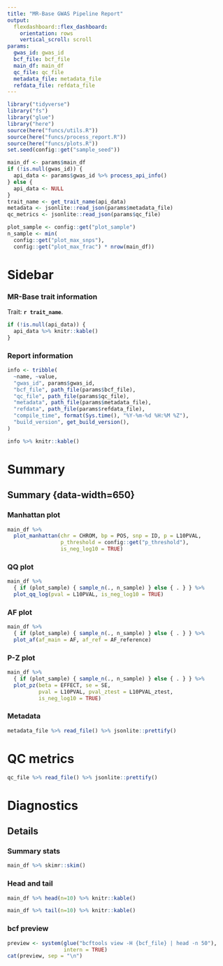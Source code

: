 ```yaml
---
title: "MR-Base GWAS Pipeline Report"
output:
  flexdashboard::flex_dashboard:
    orientation: rows
    vertical_scroll: scroll
params:
  gwas_id: gwas_id
  bcf_file: bcf_file
  main_df: main_df
  qc_file: qc_file
  metadata_file: metadata_file
  refdata_file: refdata_file
---
```


```r
library("tidyverse")
library("fs")
library("glue")
library("here")
source(here("funcs/utils.R"))
source(here("funcs/process_report.R"))
source(here("funcs/plots.R"))
set.seed(config::get("sample_seed"))
```

```r
main_df <- params$main_df
if (!is.null(gwas_id)) {
  api_data <- params$gwas_id %>% process_api_info()
} else {
  api_data <- NULL
}
trait_name <- get_trait_name(api_data)
metadata <- jsonlite::read_json(params$metadata_file)
qc_metrics <- jsonlite::read_json(params$qc_file)

plot_sample <- config::get("plot_sample")
n_sample <- min(
  config::get("plot_max_snps"),
  config::get("plot_max_frac") * nrow(main_df))
```

Sidebar {data-width=450 .sidebar}
=======================================================================

### MR-Base trait information

Trait: **`r trait_name`**.

```r
if (!is.null(api_data)) {
  api_data %>% knitr::kable()
}
```

### Report information

```r
info <- tribble(
  ~name, ~value,
  "gwas_id", params$gwas_id,
  "bcf_file", path_file(params$bcf_file),
  "qc_file", path_file(params$qc_file),
  "metadata", path_file(params$metadata_file),
  "refdata", path_file(params$refdata_file),
  "compile_time", format(Sys.time(), "%Y-%m-%d %H:%M %Z"),
  "build_version", get_build_version(),
)

info %>% knitr::kable()
```

Summary
=====

Summary {data-width=650} {.tabset .tabset-fade}
-----------------------------------------------------------------------

### Manhattan plot

```r
main_df %>%
  plot_manhattan(chr = CHROM, bp = POS, snp = ID, p = L10PVAL,
                 p_threshold = config::get("p_threshold"),
                 is_neg_log10 = TRUE)
```

### QQ plot

```r
main_df %>%
  { if (plot_sample) { sample_n(., n_sample) } else { . } } %>%
  plot_qq_log(pval = L10PVAL, is_neg_log10 = TRUE)
```

### AF plot

```r
main_df %>%
  { if (plot_sample) { sample_n(., n_sample) } else { . } } %>%
  plot_af(af_main = AF, af_ref = AF_reference)
```

### P-Z plot

```r
main_df %>%
  { if (plot_sample) { sample_n(., n_sample) } else { . } } %>%
  plot_pz(beta = EFFECT, se = SE,
          pval = L10PVAL, pval_ztest = L10PVAL_ztest,
          is_neg_log10 = TRUE)
```

### Metadata

<span class=".flowing-content-shim">
```r
metadata_file %>% read_file() %>% jsonlite::prettify()
```
</span>

QC metrics
====

<span class=".flowing-content-shim">
```r
qc_file %>% read_file() %>% jsonlite::prettify()
```
</span>

Diagnostics
=====

Details {.tabset .tabset-fade}
-------------------------------------------------

### Summary stats

<span class=".flowing-content-shim">
```r
main_df %>% skimr::skim()
```
</span>

### Head and tail

```r
main_df %>% head(n=10) %>% knitr::kable()
```

```r
main_df %>% tail(n=10) %>% knitr::kable()
```

### bcf preview

<span class=".flowing-content-shim">
```r
preview <- system(glue("bcftools view -H {bcf_file} | head -n 50"),
                  intern = TRUE)
cat(preview, sep = "\n")
```
</span>
